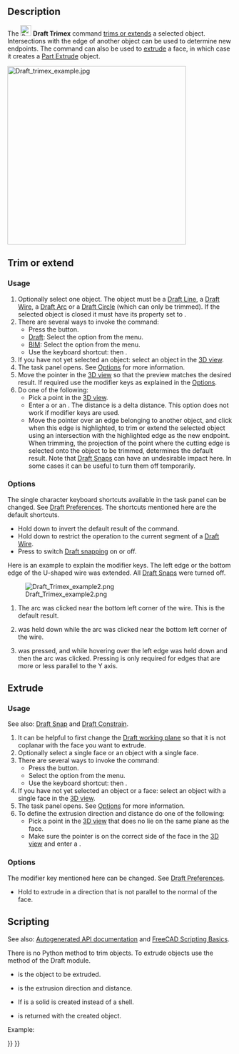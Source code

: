 <languages/>

{{Docnav
|[[Draft_Offset|Offset]]
|[[Draft_Stretch|Stretch]]
|[[Draft_Workbench|Draft]]
|IconL=Draft_Offset.svg
|IconR=Draft_Stretch.svg
|IconC=Workbench_Draft.svg
}}

<div class="mw-translate-fuzzy">
{{GuiCommand/tr
|Name=Draft Trimex
|Name/tr=Kırp/Uzat (Trimex)
|MenuLocation=Draft → Trim/Extend
|Workbenches=[[Draft_Workbench/tr|Draft]], [[Arch_Workbench/tr|Arch]]
|Shortcut={{KEY|T}} {{KEY|R}}
|SeeAlso=[[Part Extrude/tr|Part Extrude]]
}}
</div>

==Description==

The [[Image:Draft_Trimex.svg|24px]] '''Draft Trimex''' command [[#Trim_or_extend|trims or extends]] a selected object. Intersections with the edge of another object can be used to determine new endpoints. The command can also be used to [[#Extrude|extrude]] a face, in which case it creates a [[Part_Extrude|Part Extrude]] object.

[[Image:Draft trimex example.jpg|400px]]
{{Caption|Top: a Draft Wire extended and then trimmed.<br>
Bottom: a face extruded into a solid body.}}

==Trim or extend==

===Usage===

# Optionally select one object. The object must be a [[Draft_Line|Draft Line]], a [[Draft_Wire|Draft Wire]], a [[Draft_Arc|Draft Arc]] or a [[Draft_Circle|Draft Circle]] (which can only be trimmed). If the selected object is closed it must have its {{PropertyData|Make Face}} property set to {{FALSE}}.
# There are several ways to invoke the command:
#* Press the {{Button|[[Image:Draft_Trimex.svg|16px]] [[Draft_Trimex|Trimex]]}} button.
#* [[Draft_Workbench|Draft]]: Select the {{MenuCommand|Modification → [[Image:Draft_Trimex.svg|16px]] Trimex}} option from the menu.
#* [[BIM_Workbench|BIM]]: Select the {{MenuCommand|Modify → [[Image:Draft_Trimex.svg|16px]] Trimex}} option from the menu.
#* Use the keyboard shortcut: {{KEY|T}} then {{KEY|R}}.
# If you have not yet selected an object: select an object in the [[3D_view|3D view]].
# The {{MenuCommand|Trimex}} task panel opens. See [[#Options|Options]] for more information.
# Move the pointer in the [[3D_view|3D view]] so that the preview matches the desired result. If required use the modifier keys as explained in the [[#Options|Options]].
# Do one of the following:
#* Pick a point in the [[3D_view|3D view]].
#* Enter a {{MenuCommand|Distance}} or an {{MenuCommand|Angle}}. The distance is a delta distance. This option does not work if modifier keys are used.
#* Move the pointer over an edge belonging to another object, and click when this edge is highlighted, to trim or extend the selected object using an intersection with the highlighted edge as the new endpoint. When trimming, the projection of the point where the cutting edge is selected onto the object to be trimmed, determines the default result. Note that [[Draft_Snap|Draft Snaps]] can have an undesirable impact here. In some cases it can be useful to turn them off temporarily.

===Options===

The single character keyboard shortcuts available in the task panel can be changed. See [[Draft_Preferences|Draft Preferences]]. The shortcuts mentioned here are the default shortcuts.

* Hold down {{KEY|Alt}} to invert the default result of the command.
* Hold down {{KEY|Shift}} to restrict the operation to the current segment of a [[Draft_Wire|Draft Wire]].
* Press {{KEY|S}} to switch [[Draft_Snap|Draft snapping]] on or off.

Here is an example to explain the modifier keys. The left edge or the bottom edge of the U-shaped wire was extended. All [[Draft_Snap|Draft Snaps]] were turned off.

[[Image:Draft_Trimex_example2.png]]

# The arc was clicked near the bottom left corner of the wire. This is the default result.
# {{KEY|Alt}} was held down while the arc was clicked near the bottom left corner of the wire.
# {{KEY|Y}} was pressed, and while hovering over the left edge {{KEY|Shift}} was held down and then the arc was clicked. Pressing {{KEY|Y}} is only required for edges that are more or less parallel to the Y axis.

==Extrude==

===Usage===

See also: [[Draft_Snap|Draft Snap]] and [[Draft_Constrain|Draft Constrain]].

# It can be helpful to first change the [[Draft_SelectPlane|Draft working plane]] so that it is not coplanar with the face you want to extrude.
# Optionally select a single face or an object with a single face.
# There are several ways to invoke the command:
#* Press the {{Button|[[Image:Draft_Trimex.svg|16px]] [[Draft_Trimex|Draft Trimex]]}} button.
#* Select the {{MenuCommand|Modification → [[Image:Draft_Trimex.svg|16px]] Trimex}} option from the menu.
#* Use the keyboard shortcut: {{KEY|T}} then {{KEY|R}}.
# If you have not yet selected an object or a face: select an object with a single face in the [[3D_view|3D view]].
# The {{MenuCommand|Trimex}} task panel opens. See [[#Options_2|Options]] for more information.
# To define the extrusion direction and distance do one of the following:
#* Pick a point in the [[3D_view|3D view]] that does no lie on the same plane as the face.
#* Make sure the pointer is on the correct side of the face in the [[3D_view|3D view]] and enter a {{MenuCommand|Distance}}.

===Options===

The modifier key mentioned here can be changed. See [[Draft_Preferences|Draft Preferences]].

* Hold {{KEY|Shift}} to extrude in a direction that is not parallel to the normal of the face.

==Scripting==

See also: [https://freecad.github.io/SourceDoc/ Autogenerated API documentation] and [[FreeCAD Scripting Basics|FreeCAD Scripting Basics]].

There is no Python method to trim objects. To extrude objects use the {{incode|extrude}} method of the Draft module.

{{Code|code=
extrusion = extrude(obj, vector, solid=False)
}}

* {{incode|obj}} is the object to be extruded.
* {{incode|vector}} is the extrusion direction and distance.
* If {{incode|solid}} is {{incode|True}} a solid is created instead of a shell.
* {{incode|extrusion}} is returned with the created object.

Example:

{{Code|code=
import FreeCAD as App
import Draft

doc = App.newDocument()

rectangle = Draft.make_rectangle(1500, 500)
doc.recompute()

vector = App.Vector(0, 0, 300)
solid = Draft.extrude(rectangle, vector, solid=True)
doc.recompute()
}}


{{Docnav
|[[Draft_Offset|Offset]]
|[[Draft_Stretch|Stretch]]
|[[Draft_Workbench|Draft]]
|IconL=Draft_Offset.svg
|IconR=Draft_Stretch.svg
|IconC=Workbench_Draft.svg
}}

{{Draft Tools navi{{#translation:}}}}
{{Userdocnavi{{#translation:}}}}